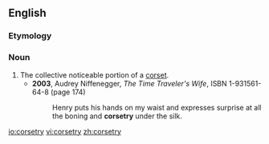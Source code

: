 ==English==

===Etymology===
{{suffix|corset|ry|lang=en}}

===Noun===
{{en-noun|-|corsetries}}

# The collective noticeable portion of a [[corset]].
#*'''2003''', Audrey Niffenegger, ''The Time Traveler's Wife'', ISBN 1-931561-64-8 (page 174)
#*: Henry puts his hands on my waist and expresses surprise at all the boning and '''corsetry''' under the silk.
[[io:corsetry]]
[[vi:corsetry]]
[[zh:corsetry]]
